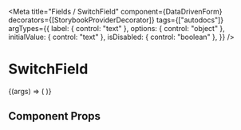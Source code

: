 
<Meta
  title="Fields / SwitchField"
  component={DataDrivenForm}
  decorators={[StorybookProviderDecorator]}
  tags={["autodocs"]}
  argTypes={{
    label: { control: "text" },
    options: { control: "object" },
    initialValue: { control: "text" },
    isDisabled: { control: "boolean" },
  }}
/>

# SwitchField

<Canvas>
  <Story
    name="SwitchField"
    args={{
      label: "Label",
      options: [
        {
          label: "Hodnota 1",
          value: "value1"
        },
        {
          label: "Hodnota 2",
          value: "value2"
        }
      ],
      initialValue: "value1",
      isDisabled: false
    }}
  >
    {(args) => (
      <DataDrivenForm
        schema={getFieldWrapper({
          title: "SwitchField",
          sectionContent: [
            {
              component: "switch-field",
              name: "storybook.switchfield",
              label: args.label,
              options: args.options,
              initialValue: args.initialValue,
              isDisabled: args.isDisabled
            },
          ],
        })}
      />
    )}
  </Story>
</Canvas>

## Component Props

<ArgsTable of={SwitchField} />
